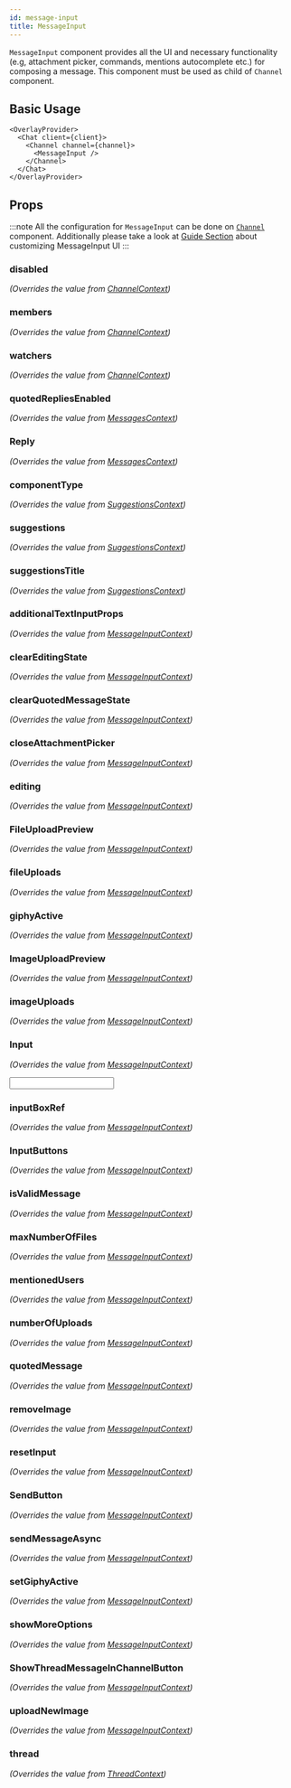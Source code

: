 ```yaml
---
id: message-input
title: MessageInput
---
```






`MessageInput` component provides all the UI and necessary functionality (e.g, attachment picker, commands, mentions autocomplete etc.) for composing a message.
This component must be used as child of `Channel` component.

## Basic Usage

```tsx
<OverlayProvider>
  <Chat client={client}>
    <Channel channel={channel}>
      <MessageInput />
    </Channel>
  </Chat>
</OverlayProvider>
```

## Props

:::note
All the configuration for `MessageInput` can be done on [`Channel`](../core-components/channel) component. Additionally please take a look at [Guide Section](../guides/message-input) about customizing MessageInput UI
:::

### disabled

_(Overrides the value from [ChannelContext](../contexts/channel-context))_

<Disabled />

### members

_(Overrides the value from [ChannelContext](../contexts/channel-context))_

<Members />

### watchers

_(Overrides the value from [ChannelContext](../contexts/channel-context))_

<Watchers />

### quotedRepliesEnabled

_(Overrides the value from [MessagesContext](../contexts/messages-context))_

<QuotedRepliesEnabled />

### Reply

_(Overrides the value from [MessagesContext](../contexts/messages-context))_

<Reply />

### componentType

_(Overrides the value from [SuggestionsContext](../contexts/suggestions-context))_

<ComponentType />

### suggestions

_(Overrides the value from [SuggestionsContext](../contexts/suggestions-context))_

<Suggestions />

### suggestionsTitle

_(Overrides the value from [SuggestionsContext](../contexts/suggestions-context))_

<SuggestionsTitle />

### additionalTextInputProps

_(Overrides the value from [MessageInputContext](../contexts/message-input-context))_

<AdditionalTextInputProps />

<!-- ### asyncIds

_(Overrides the value from [MessageInputContext](../contexts/message-input-context))_

<AsyncIds />

### asyncUploads

_(Overrides the value from [MessageInputContext](../contexts/message-input-context))_

<AsyncUploads /> -->

### clearEditingState

_(Overrides the value from [MessageInputContext](../contexts/message-input-context))_

<ClearEditingState />

### clearQuotedMessageState

_(Overrides the value from [MessageInputContext](../contexts/message-input-context))_

<ClearQuotedMessageState />

### closeAttachmentPicker

_(Overrides the value from [MessageInputContext](../contexts/message-input-context))_

<CloseAttachmentPicker />

### editing

_(Overrides the value from [MessageInputContext](../contexts/message-input-context))_

<Editing />

### FileUploadPreview

_(Overrides the value from [MessageInputContext](../contexts/message-input-context))_

<FileUploadPreview />

### fileUploads

_(Overrides the value from [MessageInputContext](../contexts/message-input-context))_

<FileUploads />

### giphyActive

_(Overrides the value from [MessageInputContext](../contexts/message-input-context))_

<GiphyActive />

### ImageUploadPreview

_(Overrides the value from [MessageInputContext](../contexts/message-input-context))_

<ImageUploadPreview />

### imageUploads

_(Overrides the value from [MessageInputContext](../contexts/message-input-context))_

<ImageUploads />

### Input

_(Overrides the value from [MessageInputContext](../contexts/message-input-context))_

<Input />

### inputBoxRef

_(Overrides the value from [MessageInputContext](../contexts/message-input-context))_

<InputBoxRef />

### InputButtons

_(Overrides the value from [MessageInputContext](../contexts/message-input-context))_

<InputButtons />

### isValidMessage

_(Overrides the value from [MessageInputContext](../contexts/message-input-context))_

<IsValidMessage />

### maxNumberOfFiles

_(Overrides the value from [MessageInputContext](../contexts/message-input-context))_

<MaxNumberOfFiles />

### mentionedUsers

_(Overrides the value from [MessageInputContext](../contexts/message-input-context))_

<MentionedUsers />

### numberOfUploads

_(Overrides the value from [MessageInputContext](../contexts/message-input-context))_

<NumberOfUploads />

### quotedMessage

_(Overrides the value from [MessageInputContext](../contexts/message-input-context))_

<QuotedMessage />

### removeImage

_(Overrides the value from [MessageInputContext](../contexts/message-input-context))_

<RemoveImage />

### resetInput

_(Overrides the value from [MessageInputContext](../contexts/message-input-context))_

<ResetInput />

### SendButton

_(Overrides the value from [MessageInputContext](../contexts/message-input-context))_

<SendButton />

<!-- ### sending

_(Overrides the value from [MessageInputContext](../contexts/message-input-context))_

<Sending /> -->

### sendMessageAsync

_(Overrides the value from [MessageInputContext](../contexts/message-input-context))_

<SendMessageAsync />

### setGiphyActive

_(Overrides the value from [MessageInputContext](../contexts/message-input-context))_

<SetGiphyActive />

### showMoreOptions

_(Overrides the value from [MessageInputContext](../contexts/message-input-context))_

<ShowMoreOptions />

### ShowThreadMessageInChannelButton

_(Overrides the value from [MessageInputContext](../contexts/message-input-context))_

<ShowThreadMessageInChannelButton />

### uploadNewImage

_(Overrides the value from [MessageInputContext](../contexts/message-input-context))_

<UploadNewImage />

### thread

_(Overrides the value from [ThreadContext](../contexts/thread-context))_

<Thread />